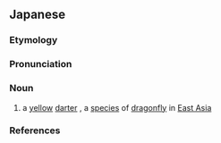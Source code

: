 ==Japanese==
{{DEFAULTSORT:きとんぼ}}
{{ja-kanjitab|き|yomi=irr}}

===Etymology===
{{com|ja|黄|蜻蛉|tr1=ki|t1=[[yellow]]|tr2=tonbo|t2=[[dragonfly]]}}

===Pronunciation===
{{ja-pron|きとんぼ|acc=2|acc_ref=DJR|y=i|dev=1}}

===Noun===
{{ja-noun|きとんぼ|キトンボ}}

# a [[yellow]] [[darter]] {{qual|Sympetrum croceolum}}, a [[species]] of [[dragonfly]] in [[East Asia]]

===References===
<references/>

{{C|ja|Dragonflies and damselflies}}